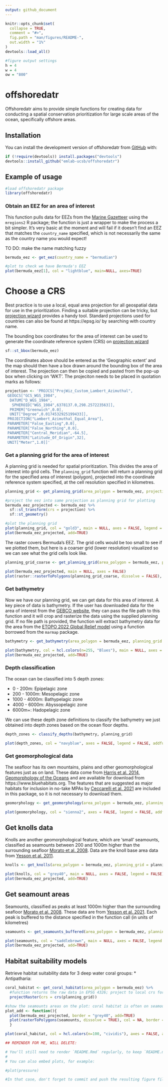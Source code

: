 ```yaml
---
output: github_document
---
```


<!-- README.md is generated from README.Rmd. Please edit that file -->

```r
knitr::opts_chunk$set(
  collapse = TRUE,
  comment = "#>",
  fig.path = "man/figures/README-",
  out.width = "1%"
)
devtools::load_all()

#figure output settings
h = 4
w = 4
ow = "800"
```

# offshoredatr

<!-- badges: start -->
<!-- badges: end -->

Offshoredatr aims to provide simple functions for creating data for conducting a spatial conservation prioritization for large scale areas of the ocean, specifically offshore areas.

## Installation

You can install the development version of offshoredatr from [GitHub](https://github.com/) with:

```r
if (!require(devtools)) install.packages("devtools")
devtools::install_github("emlab-ucsb/offshoredatr")
```

## Example of usage

```r
#load offshoredatr package
library(offshoredatr)
```

### Obtain an EEZ for an area of interest

This function pulls data for EEZs from the [Marine Gazetteer](https://marineregions.org/gazetteer.php) using the `mregions2` R package; the function is just a wrapper to make the process a bit simpler. It's very basic at the moment and will fail if it doesn't find an EEZ that matches the `country_name` specified, which is not necessarily the same as the country name you would expect! 

TO DO: make the name matching fuzzy

```r
bermuda_eez <- get_eez(country_name = "bermudian")

#plot to check we have Bermuda's EEZ
plot(bermuda_eez[1], col = "lightblue", main=NULL, axes=TRUE)
```

# Choose a CRS

Best practice is to use a local, equal area projection for all geospatial data for use in the prioritization. Finding a suitable projection can be tricky, but [projection wizard](https://projectionwizard.org) provides a handy tool. Standard projections used for countries can also be found at https://epsg.io/ by searching with country name. 

The bounding box coordinates for the area of interest can be used to generate the coordinate reference system (CRS) on [projection wizard](https://projectionwizard.org)

```r
sf::st_bbox(bermuda_eez)
```

The coordinates above should be entered as the 'Geographic extent' and the map should then have a box drawn around the bounding box of the area of interest. The projection can then be copied and pasted from the pop-up box when clicking on 'WKT'. The projeciton needs to be placed in quotation marks as follows:

```r
projection <- 'PROJCS["ProjWiz_Custom_Lambert_Azimuthal",
 GEOGCS["GCS_WGS_1984",
  DATUM["D_WGS_1984",
   SPHEROID["WGS_1984",6378137.0,298.257223563]],
  PRIMEM["Greenwich",0.0],
  UNIT["Degree",0.0174532925199433]],
 PROJECTION["Lambert_Azimuthal_Equal_Area"],
 PARAMETER["False_Easting",0.0],
 PARAMETER["False_Northing",0.0],
 PARAMETER["Central_Meridian",-64.5],
 PARAMETER["Latitude_Of_Origin",32],
 UNIT["Meter",1.0]]'
```


### Get a planning grid for the area of interest

A planning grid is needed for spatial prioritization. This divides the area of interest into grid cells. The `planning_grid` function will return a planning grid for the specified area of interest (polygon), projected into the coordinate reference system specified, at the cell resolution specified in kilometres.

```r
planning_grid <- get_planning_grid(area_polygon = bermuda_eez, projection_crs = projection, resolution_km = 5)

#project the eez into same projection as planning grid for plotting
bermuda_eez_projected <- bermuda_eez %>% 
  sf::st_transform(crs = projection) %>% 
  sf::st_geometry()

#plot the planning grid
plot(planning_grid, col = "gold3", main = NULL, axes = FALSE, legend = FALSE)
plot(bermuda_eez_projected, add=TRUE)
```

The raster covers Bermuda's EEZ. The grid cells would be too small to see if we plotted them, but here is a coarser grid (lower resolution) visualized so we can see what the grid cells look like.

```r
planning_grid_coarse <- get_planning_grid(area_polygon = bermuda_eez, projection_crs = projection, resolution_km = 20)

plot(bermuda_eez_projected, main = NULL, axes = FALSE)
plot(raster::rasterToPolygons(planning_grid_coarse, dissolve = FALSE), add=TRUE)
```

### Get bathymetry

Now we have our planning grid, we can get data for this area of interest. A key piece of data is bathymetry. If the user has downloaded data for the area of interest from the [GEBCO website](https://www.gebco.net), they can pass the file path to this function and it will crop and rasterize the data using the supplied planning grid. If no file path is provided, the function will extract bathymetry data for the area from the [ETOPO 2022 Global Relief model](https://www.ncei.noaa.gov/products/etopo-global-relief-model) using a function borrowed from the `marmap` package.

```r
bathymetry <- get_bathymetry(area_polygon = bermuda_eez, planning_grid = planning_grid, keep = FALSE)

plot(bathymetry, col = hcl.colors(n=255, "Blues"), main = NULL, axes = FALSE) 
plot(bermuda_eez_projected, add=TRUE)
```

### Depth classification

The ocean can be classified into 5 depth zones:

* 0 - 200m: Epipelagic zone
* 200 - 1000m: Mesopelagic zone
* 1000 - 4000m: Bathypelagic zone
* 4000 - 6000m: Abyssopelagic zone
* 6000m+: Hadopelagic zone

We can use these depth zone definitions to classify the bathymetry we just obtained into depth zones based on the ocean floor depths.

```r
depth_zones <- classify_depths(bathymetry, planning_grid)

plot(depth_zones, col = "navyblue", axes = FALSE, legend = FALSE, addfun = function(){plot(bermuda_eez_projected, add=TRUE)})
```

### Get geomorphological data

The seafloor has its own mountains, plains and other geomorphological features just as on land. These data come from [Harris et al. 2014, Geomorphology of the Oceans](https://doi.org/10.1016/j.margeo.2014.01.011) and are available for download from https://www.bluehabitats.org. The features that are suggested as major habitats for inclusion in no-take MPAs by [Ceccarelli et al. 2021](https://doi.org/10.3389/fmars.2021.634574) are included in this package, so it is not necessary to download them.

```r
geomorphology <- get_geomorphology(area_polygon = bermuda_eez, planning_grid = planning_grid)

plot(geomorphology, col = "sienna2", axes = FALSE, legend = FALSE, addfun = function(){plot(bermuda_eez_projected, add=TRUE)})
```

## Get knolls data

Knolls are another geomorphological feature, which are 'small' seamounts, classified as seamounts between 200 and 1000m higher than the surrounding seafloor [Morato et al. 2008](https://doi.org/10.3354/meps07268). Data are the knoll base area data from [Yesson et al. 2011]( https://doi.org/10.1016/j.dsr.2011.02.004).

```r
knolls <- get_knolls(area_polygon = bermuda_eez, planning_grid = planning_grid)

plot(knolls, col = "grey40", main = NULL, axes = FALSE, legend = FALSE)
plot(bermuda_eez_projected, add=TRUE)
```

## Get seamount areas

Seamounts, classified as peaks at least 1000m higher than the surrounding seafloor [Morato et al. 2008](https://doi.org/10.3354/meps07268). These data are from [Yesson et al. 2021](https://doi.org/10.14324/111.444/ucloe.000030). Each peak is buffered to the distance specified in the function call (in units of kilometres)

```r
seamounts <- get_seamounts_buffered(area_polygon = bermuda_eez, planning_grid = planning_grid, buffer_km = 30)

plot(seamounts, col = "saddlebrown", main = NULL, axes = FALSE, legend = FALSE)
plot(bermuda_eez_projected, add=TRUE)
```

## Habitat suitability models

Retrieve habitat suitability data for 3 deep water coral groups:
* Antipatharia: 


```r
coral_habitat <- get_coral_habitat(area_polygon = bermuda_eez) %>% 
  #function returns the raw data in EPSG 4326; project to local crs for plotting
  projectRaster(crs = crs(planning_grid))

#show the seamounts areas on the plot: coral habitat is often on seamounts which are shallower than surrounding ocean floor
plot_add <- function(){
  plot(bermuda_eez_projected, border = "grey40", add=TRUE) 
  plot(rasterToPolygons(seamounts, dissolve = TRUE), col = NA, border = "red", add=TRUE)
  }

plot(coral_habitat, col = hcl.colors(n=100, "cividis"), axes = FALSE, addfun = plot_add)
```


```r
## REMINDER FOR ME, WILL DELETE:

# You'll still need to render `README.Rmd` regularly, to keep `README.md` up-to-date. `devtools::build_readme()` is handy for this. You could also use GitHub Actions to re-render `README.Rmd` every time you push. An example workflow can be found here: <https://github.com/r-lib/actions/tree/v1/examples>.
# 
# You can also embed plots, for example:

#plot(pressure)

#In that case, don't forget to commit and push the resulting figure files, so they display on GitHub and CRAN.
```


